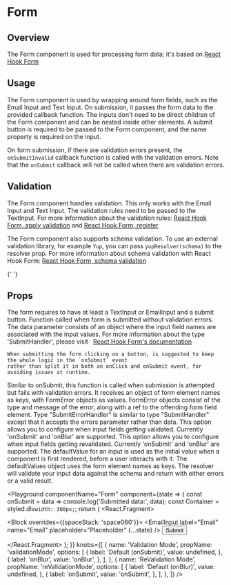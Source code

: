 

# Form

## Overview

The Form component is used for processing form data; it's based on [React Hook Form](https://react-hook-form.com/)

## Usage

The Form component is used by wrapping around form fields, such as the Email Input and Text Input. On submission, it passes the form data to the provided callback function.
The inputs don't need to be direct children of the Form component and can be nested inside other elements.
A submit button is required to be passed to the Form component, and the name property is required on the input.

<CodeFromFile path="examples/form/form.tsx" />

On form submission, if there are validation errors present, the `onSubmitInvalid` callback function is called with the validation errors. Note that the `onSubmit` callback will not be called when there are validation errors.

<CodeFromFile path="examples/form/invalid-form.tsx" />

## Validation

The Form component handles validation. This only works with the Email Input and Text Input. The validation rules need to be passed to the TextInput. For more information about the validation rules:
[React Hook Form, apply validation](https://react-hook-form.com/get-started/#Applyvalidation) and [React Hook Form, register](https://react-hook-form.com/api/#register)

<CodeFromFile path="examples/form/validated-form.tsx" />

The Form component also supports schema validation. To use an external validation library, for example `Yup`, you can pass `yupResolver(schema)` to the resolver prop. For more information about schema validation with React Hook Form:
[React Hook Form, schema validation](https://react-hook-form.com/get-started/#SchemaValidation)

<CodeFromFile path="examples/form/form-with-schema-validation.tsx" />{' '}

## Props

<LegacyBlock marginTop="sizing040">
  <Prop name="children" type="Exclude<React.ReactNode, 'undefined'>" required>
    The form requires to have at least a TextInput or EmailInput and a submit
    button.
  </Prop>
  <Prop name="onSubmit" type="SubmitHandler" required>
    Function called when form is submitted without validation errors. The data
    parameter consists of an object where the input field names are associated
    with the input values. For more information about the type 'SubmitHandler',
    please visit &nbsp;
    <a href="https://react-hook-form.com/ts#SubmitHandler">
      React Hook Form's documentation
    </a>

    When submitting the form clicking on a button, is suggested to keep the whole logic in the `onSubmit` event
    rather than split it in both an onClick and onSubmit event, for avoiding issues at runtime.
  </Prop>
  <Prop name="onSubmitInvalid" type="SubmitErrorHandler">
    Similar to onSubmit, this function is called when submission is attempted
    but fails with validation errors. It receives an object of form element
    names as keys, with FormError objects as values. FormError objects consist
    of the type and message of the error, along with a ref to the offending form
    field element. Type "SubmitErrorHandler" is similar to type "SubmitHandler"
    except that it accepts the errors parameter rather than data.
  </Prop>
  <Prop name="validationMode" type="onSubmit | onValidation" default="onSubmit">
    This option allows you to configure when input fields getting validated.
    Currently 'onSubmit' and 'onBlur' are supported.
  </Prop>
  <Prop name="reValidationMode" type="onSubmit | onValidation" default="onBlur">
    This option allows you to configure when input fields getting revalidated.
    Currently 'onSubmit' and 'onBlur' are supported.
  </Prop>
  <Prop name="defaultValues" type="Record<string, string>">
    The defaultValue for an input is used as the initial value when a component
    is first rendered, before a user interacts with it. The defaultValues object
    uses the form element names as keys.
  </Prop>
  <Prop name="resolver" type="Resolver<Record<string, string>, object>">
    The resolver will validate your input data against the schema and return
    with either errors or a valid result.
  </Prop>
</LegacyBlock>

<Playground
  componentName="Form"
  component={state => {
    const onSubmit = data => console.log('Submitted data:', data);
    const Container = styled.div`
      width: 300px;
    `;
    return (
      <React.Fragment>
        <LegacyBlock display="flex">
          <Container>
            <Form
              onSubmit={onSubmit}
              validationMode={state.validationMode}
              reValidationMode={state.reValidationMode}
            >
              <Block overrides={{spaceStack: 'space060'}}>
                <EmailInput label="Email" name="Email" placeholder="Placeholder" {...state} />
                <Button type="submit">Submit</Button>
              </Block>
            </Form>
          </Container>
        </LegacyBlock>
      </React.Fragment>
    );
  }}
  knobs={[
    {
      name: 'Validation Mode',
      propName: 'validationMode',
      options: [
        {
          label: 'Default (onSubmit)',
          value: undefined,
        },
        {
          label: 'onBlur',
          value: 'onBlur',
        },
      ],
    },
    {
      name: 'ReValidation Mode',
      propName: 'reValidationMode',
      options: [
        {
          label: 'Default (onBlur)',
          value: undefined,
        },
        {
          label: 'onSubmit',
          value: 'onSubmit',
        },
      ],
    },
  ]}
/>
